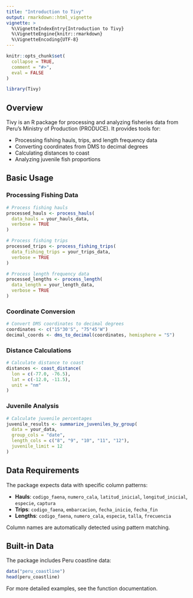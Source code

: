 ```yaml
---
title: "Introduction to Tivy"
output: rmarkdown::html_vignette
vignette: >
  %\VignetteIndexEntry{Introduction to Tivy}
  %\VignetteEngine{knitr::rmarkdown}
  %\VignetteEncoding{UTF-8}
---
```


```r
knitr::opts_chunk$set(
  collapse = TRUE,
  comment = "#>",
  eval = FALSE
)
```

```r
library(Tivy)
```

## Overview

Tivy is an R package for processing and analyzing fisheries data from Peru's Ministry of Production (PRODUCE). It provides tools for:

- Processing fishing hauls, trips, and length frequency data
- Converting coordinates from DMS to decimal degrees
- Calculating distances to coast
- Analyzing juvenile fish proportions

## Basic Usage

### Processing Fishing Data

```r
# Process fishing hauls
processed_hauls <- process_hauls(
  data_hauls = your_hauls_data,
  verbose = TRUE
)

# Process fishing trips
processed_trips <- process_fishing_trips(
  data_fishing_trips = your_trips_data,
  verbose = TRUE
)

# Process length frequency data
processed_lengths <- process_length(
  data_length = your_length_data,
  verbose = TRUE
)
```

### Coordinate Conversion

```r
# Convert DMS coordinates to decimal degrees
coordinates <- c("15°30'S", "75°45'W")
decimal_coords <- dms_to_decimal(coordinates, hemisphere = "S")
```

### Distance Calculations

```r
# Calculate distance to coast
distances <- coast_distance(
  lon = c(-77.0, -76.5),
  lat = c(-12.0, -11.5),
  unit = "nm"
)
```

### Juvenile Analysis

```r
# Calculate juvenile percentages
juvenile_results <- summarize_juveniles_by_group(
  data = your_data,
  group_cols = "date",
  length_cols = c("8", "9", "10", "11", "12"),
  juvenile_limit = 12
)
```

## Data Requirements

The package expects data with specific column patterns:

- **Hauls**: `codigo_faena`, `numero_cala`, `latitud_inicial`, `longitud_inicial`, `especie`, `captura`
- **Trips**: `codigo_faena`, `embarcacion`, `fecha_inicio`, `fecha_fin`
- **Lengths**: `codigo_faena`, `numero_cala`, `especie`, `talla`, `frecuencia`

Column names are automatically detected using pattern matching.

## Built-in Data

The package includes Peru coastline data:

```r
data("peru_coastline")
head(peru_coastline)
```

For more detailed examples, see the function documentation.